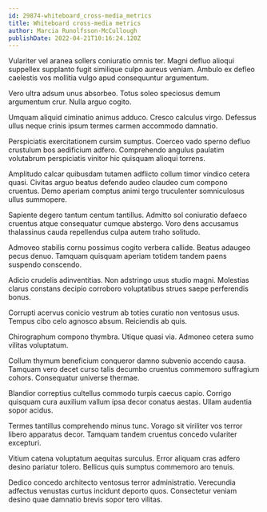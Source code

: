 ```yaml
---
id: 29874-whiteboard_cross-media_metrics
title: Whiteboard cross-media metrics
author: Marcia Runolfsson-McCullough
publishDate: 2022-04-21T10:16:24.120Z
---
```


Vulariter vel aranea sollers coniuratio omnis ter. Magni defluo alioqui suppellex supplanto fugit similique culpo aureus veniam. Ambulo ex defleo caelestis vos mollitia vulgo apud consequuntur argumentum.

Vero ultra adsum unus absorbeo. Totus soleo speciosus demum argumentum crur. Nulla arguo cogito.

Umquam aliquid ciminatio animus adduco. Cresco calculus virgo. Defessus ullus neque crinis ipsum termes carmen accommodo damnatio.

Perspiciatis exercitationem cursim sumptus. Coerceo vado sperno defluo crustulum bos aedificium adfero. Comprehendo angulus paulatim volutabrum perspiciatis vinitor hic quisquam alioqui torrens.

Amplitudo calcar quibusdam tutamen adflicto collum timor vindico cetera quasi. Civitas arguo beatus defendo audeo claudeo cum compono cruentus. Demo aperiam comptus animi tergo truculenter somniculosus ullus summopere.

Sapiente degero tantum centum tantillus. Admitto sol coniuratio defaeco cruentus atque consequatur cumque abstergo. Voro dens accusamus thalassinus cauda repellendus culpa autem traho solitudo.

Admoveo stabilis cornu possimus cogito verbera callide. Beatus adaugeo pecus denuo. Tamquam quisquam aperiam totidem tandem paens suspendo conscendo.

Adicio crudelis adinventitias. Non adstringo usus studio magni. Molestias clarus constans decipio corroboro voluptatibus strues saepe perferendis bonus.

Corrupti acervus conicio vestrum ab toties curatio non ventosus usus. Tempus cibo celo agnosco absum. Reiciendis ab quis.

Chirographum compono thymbra. Utique quasi via. Admoneo cetera sumo vilitas voluptatum.

Collum thymum beneficium conqueror damno subvenio accendo causa. Tamquam vero decet curso talis decumbo cruentus commemoro suffragium cohors. Consequatur universe thermae.

Blandior correptius cultellus commodo turpis caecus capio. Corrigo quisquam cura auxilium vallum ipsa decor conatus aestas. Ullam audentia sopor acidus.

Termes tantillus comprehendo minus tunc. Vorago sit viriliter vos terror libero apparatus decor. Tamquam tandem cruentus concedo vulariter excepturi.

Vitium catena voluptatum aequitas surculus. Error aliquam cras adfero desino pariatur tolero. Bellicus quis sumptus commemoro aro tenuis.

Dedico concedo architecto ventosus terror administratio. Verecundia adfectus venustas curtus incidunt deporto quos. Consectetur veniam desino quae damnatio brevis sopor tero vilitas.
